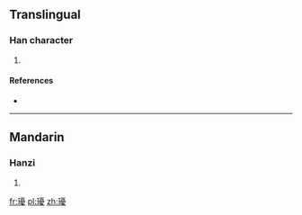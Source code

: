 ==Translingual==

===Han character===
{{Han char|rn=96|rad=玉|as=15|sn=19|four=|canj=一土一月水 (MGMBE)}}

# {{defn|Han|sort=玉15}}

====References====
* {{Han ref|kx=0744.310|dkj=21323|hdz=21144.140|uh=74C7|ud=29895}}

----

==Mandarin==

===Hanzi===
{{cmn-hanzi|pin=[[róu]] ([[rou2]])|wg=jou<sup>2</sup>}}

# {{defn|lang=cmn|sort=玉15}}

[[fr:瓇]]
[[pl:瓇]]
[[zh:瓇]]